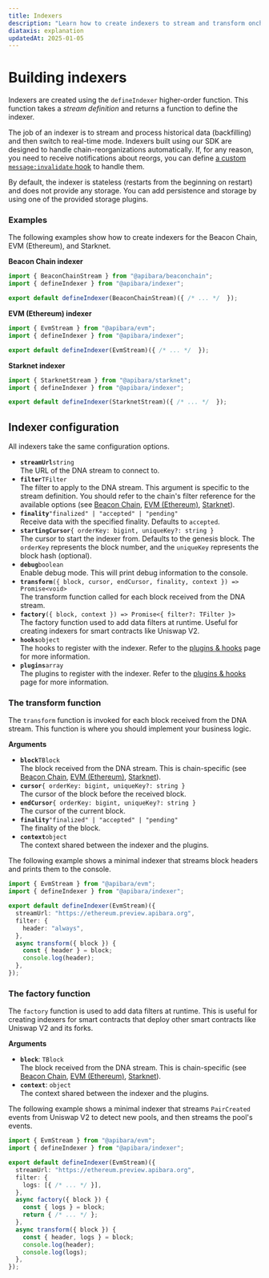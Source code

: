 ```yaml
---
title: Indexers
description: "Learn how to create indexers to stream and transform onchain data."
diataxis: explanation
updatedAt: 2025-01-05
---
```


# Building indexers

Indexers are created using the `defineIndexer` higher-order function. This function takes a _stream definition_ and returns a function to define the indexer.

The job of an indexer is to stream and process historical data (backfilling) and then switch to real-time mode. Indexers built using our SDK are designed to handle chain-reorganizations automatically.
If, for any reason, you need to receive notifications about reorgs, you can define [a custom `message:invalidate` hook](/docs/v2/getting-started/plugins#hooks) to handle them.

By default, the indexer is stateless (restarts from the beginning on restart) and does not provide any storage. You can add persistence and storage by using one of the provided storage plugins.

### Examples

The following examples show how to create indexers for the Beacon Chain, EVM (Ethereum), and Starknet.

**Beacon Chain indexer**

```ts [beaconchain.indexer.ts]
import { BeaconChainStream } from "@apibara/beaconchain";
import { defineIndexer } from "@apibara/indexer";

export default defineIndexer(BeaconChainStream)({ /* ... */  });
```

**EVM (Ethereum) indexer**

```ts [evm.indexer.ts]
import { EvmStream } from "@apibara/evm";
import { defineIndexer } from "@apibara/indexer";

export default defineIndexer(EvmStream)({ /* ... */  });
```

**Starknet indexer**

```ts [starknet.indexer.ts]
import { StarknetStream } from "@apibara/starknet";
import { defineIndexer } from "@apibara/indexer";

export default defineIndexer(StarknetStream)({ /* ... */  });
```

## Indexer configuration

All indexers take the same configuration options.

- **`streamUrl`**<span class="arg-type">`string`</span><br/><span class="arg-description">The URL of the DNA stream to connect to.</span>
- **`filter`**<span class="arg-type">`TFilter`</span><br/><span class="arg-description">The filter to apply to the DNA stream. This argument is specific to the stream definition. You should refer to the chain's filter reference for the available options (see [Beacon Chain](/docs/v2/networks/beaconchain/filter), [EVM (Ethereum)](/docs/v2/networks/evm/filter), [Starknet](/docs/v2/networks/starknet/filter)).</span>
- **`finality`**<span class="arg-type">`"finalized" | "accepted" | "pending"`</span><br/><span class="arg-description">Receive data with the specified finality. Defaults to `accepted`.</span>
- **`startingCursor`**<span class="arg-type">`{ orderKey: bigint, uniqueKey?: string }`</span><br/><span class="arg-description">The cursor to start the indexer from. Defaults to the genesis block. The `orderKey` represents the block number, and the `uniqueKey` represents the block hash (optional).</span>
- **`debug`**<span class="arg-type">`boolean`</span><br/><span class="arg-description">Enable debug mode. This will print debug information to the console.</span>
- **`transform`**<span class="arg-type">`({ block, cursor, endCursor, finality, context }) => Promise<void>`</span><br/><span class="arg-description">The transform function called for each block received from the DNA stream.</span>
- **`factory`**<span class="arg-type">`({ block, context }) => Promise<{ filter?: TFilter }>`</span><br/><span class="arg-description">The factory function used to add data filters at runtime. Useful for creating indexers for smart contracts like Uniswap V2.</span>
- **`hooks`**<span class="arg-type">`object`</span><br/><span class="arg-description">The hooks to register with the indexer. Refer to the [plugins & hooks](/docs/v2/getting-started/plugins) page for more information.</span>
- **`plugins`**<span class="arg-type">`array`</span><br/><span class="arg-description">The plugins to register with the indexer. Refer to the [plugins & hooks](/docs/v2/getting-started/plugins) page for more information.</span>

### The transform function

The `transform` function is invoked for each block received from the DNA stream. This function is where you should implement your business logic.

**Arguments**

 - **`block`**<span class="arg-type">`TBlock`</span><br/><span class="arg-description">The block received from the DNA stream. This is chain-specific (see [Beacon Chain](/docs/v2/networks/beaconchain/data), [EVM (Ethereum)](/docs/v2/networks/evm/data), [Starknet](/docs/v2/networks/starknet/data)).</span>
 - **`cursor`**<span class="arg-type">`{ orderKey: bigint, uniqueKey?: string }`</span><br/><span class="arg-description">The cursor of the block before the received block.</span>
 - **`endCursor`**<span class="arg-type">`{ orderKey: bigint, uniqueKey?: string }`</span><br/><span class="arg-description">The cursor of the current block.</span>
 - **`finality`**<span class="arg-type">`"finalized" | "accepted" | "pending"`</span><br/><span class="arg-description">The finality of the block.</span>
 - **`context`**<span class="arg-type">`object`</span><br/><span class="arg-description">The context shared between the indexer and the plugins.</span>

The following example shows a minimal indexer that streams block headers and prints them to the console.

```ts [evm.indexer.ts]
import { EvmStream } from "@apibara/evm";
import { defineIndexer } from "@apibara/indexer";

export default defineIndexer(EvmStream)({
  streamUrl: "https://ethereum.preview.apibara.org",
  filter: {
    header: "always",
  },
  async transform({ block }) {
    const { header } = block;
    console.log(header);
  },
});
```

### The factory function

The `factory` function is used to add data filters at runtime. This is useful for creating indexers for smart contracts that deploy other smart contracts like Uniswap V2 and its forks.


**Arguments**

 - **`block`**: `TBlock`<br/>The block received from the DNA stream. This is chain-specific (see [Beacon Chain](/docs/v2/networks/beaconchain/data), [EVM (Ethereum)](/docs/v2/networks/evm/data), [Starknet](/docs/v2/networks/starknet/data)).
 - **`context`**: `object`<br/>The context shared between the indexer and the plugins.

The following example shows a minimal indexer that streams `PairCreated` events from Uniswap V2 to detect new pools, and then streams the pool's events.

```ts [uniswap-v2.indexer.ts]
import { EvmStream } from "@apibara/evm";
import { defineIndexer } from "@apibara/indexer";

export default defineIndexer(EvmStream)({
  streamUrl: "https://ethereum.preview.apibara.org",
  filter: {
    logs: [{ /* ... */ }],
  },
  async factory({ block }) {
    const { logs } = block;
    return { /* ... */ };
  },
  async transform({ block }) {
    const { header, logs } = block;
    console.log(header);
    console.log(logs);
  },
});
```

